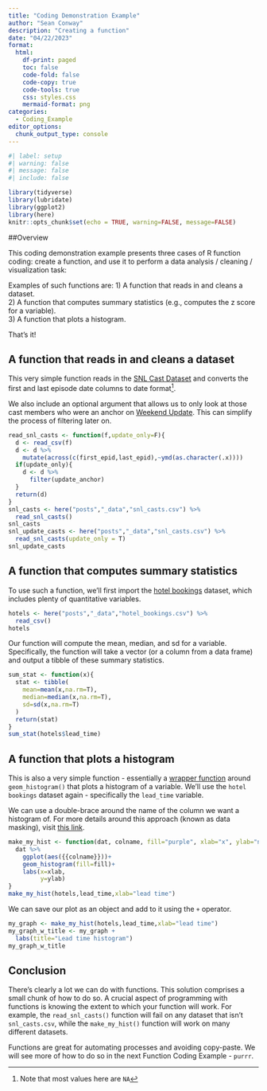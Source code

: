 ```yaml
---
title: "Coding Demonstration Example"
author: "Sean Conway"
description: "Creating a function"
date: "04/22/2023"
format:
  html:
    df-print: paged
    toc: false
    code-fold: false
    code-copy: true
    code-tools: true
    css: styles.css
    mermaid-format: png
categories:
  - Coding_Example
editor_options: 
  chunk_output_type: console
---
```


```r
#| label: setup
#| warning: false
#| message: false
#| include: false

library(tidyverse)
library(lubridate)
library(ggplot2)
library(here)
knitr::opts_chunk$set(echo = TRUE, warning=FALSE, message=FALSE)
```

##Overview

This coding demonstration example presents three cases of R function coding: create a function, and use it to perform a data analysis / cleaning / visualization task:

Examples of such functions are:
1) A function that reads in and cleans a dataset.  
2) A function that computes summary statistics (e.g., computes the z score for a variable).  
3) A function that plots a histogram.  

That's it!

## A function that reads in and cleans a dataset  

This very simple function reads in the [SNL Cast Dataset](https://github.com/hhllcks/snldb) and converts the first and last episode date columns to date format^[Note that most values here are `NA`].  

We also include an optional argument that allows us to only look at those cast members who were an anchor on [Weekend Update](https://en.wikipedia.org/wiki/Weekend_Update). This can simplify the process of filtering later on.  

```r
read_snl_casts <- function(f,update_only=F){
  d <- read_csv(f)
  d <- d %>%
    mutate(across(c(first_epid,last_epid),~ymd(as.character(.x))))
  if(update_only){
    d <- d %>%
      filter(update_anchor)
  }
  return(d)
}
snl_casts <- here("posts","_data","snl_casts.csv") %>%
  read_snl_casts()
snl_casts
snl_update_casts <- here("posts","_data","snl_casts.csv") %>%
  read_snl_casts(update_only = T)
snl_update_casts
```

## A function that computes summary statistics  

To use such a function, we'll first import the [hotel bookings](https://www.kaggle.com/datasets/jessemostipak/hotel-booking-demand) dataset, which includes plenty of quantitative variables.  

```r
hotels <- here("posts","_data","hotel_bookings.csv") %>%
  read_csv()
hotels
```

Our function will compute the mean, median, and sd for a variable. Specifically, the function will take a vector (or a column from a data frame) and output a tibble of these summary statistics.  

```r
sum_stat <- function(x){
  stat <- tibble(
    mean=mean(x,na.rm=T),
    median=median(x,na.rm=T),
    sd=sd(x,na.rm=T)
  )
  return(stat)
}
sum_stat(hotels$lead_time)
```


<!-- ```{r} -->
<!-- map_dfr(list(hotels$lead_time,hotels$babies,hotels$days_in_waiting_list),sum_stat) %>% -->
<!--   mutate(id=c("lead time","babies","days in waiting list")) %>% -->
<!--   relocate(id,.before=everything()) -->
<!-- ``` -->

## A function that plots a histogram  

This is also a very simple function - essentially a [wrapper function](https://en.wikipedia.org/wiki/Wrapper_function) around `geom_histogram()` that plots a histogram of a variable. We'll use the `hotel bookings` dataset again - specifically the `lead_time` variable.  
 
We can use a double-brace around the name of the column we want a histogram of. For more details around this approach (known as data masking), visit [this link](https://dplyr.tidyverse.org/articles/programming.html#indirection).  

```r
make_my_hist <- function(dat, colname, fill="purple", xlab="x", ylab="n"){
  dat %>%
    ggplot(aes({{colname}}))+
    geom_histogram(fill=fill)+
    labs(x=xlab,
         y=ylab)
}
make_my_hist(hotels,lead_time,xlab="lead time")
```

We can save our plot as an object and add to it using the `+` operator.  

```r
my_graph <- make_my_hist(hotels,lead_time,xlab="lead time")
my_graph_w_title <- my_graph +
  labs(title="Lead time histogram")
my_graph_w_title
```

## Conclusion  

There's clearly a lot we can do with functions. This solution comprises a small chunk of how to do so. A crucial aspect of programming with functions is knowing the extent to which your function will work. For example, the `read_snl_casts()` function will fail on any dataset that isn't `snl_casts.csv`, while the `make_my_hist()` function will work on many different datasets.  

Functions are great for automating processes and avoiding copy-paste. We will see more of how to do so in the next Function Coding Example - `purrr`.  

